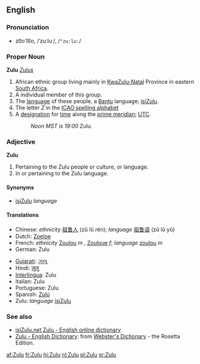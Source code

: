 ==English==
===Pronunciation===
*zo͞o'lo͞o, /ˈzuːluː/, /<tt>"zu:lu:</tt>/

===Proper Noun===
{{wikipedia}}
'''Zulu'''
{{p}} ''[[Zulus]]''
# African ethnic group living mainly in [[KwaZulu-Natal]] Province in eastern [[South Africa]].
# A individual member of this group.
# The [[language]] of these people, a [[Bantu]] language; [[isiZulu]].
# The letter ''Z'' in the [[ICAO spelling alphabet]]
# A [[designation]] for [[time]] along the [[prime meridian]]; [[UTC]].
#:''Noon MST is 19:00'' Zulu.

===Adjective===
'''Zulu'''
# Pertaining to the Zulu people or culture, or language.
# In or pertaining to the Zulu language.

====Synonyms====
*[[isiZulu]] ''language''

====Translations====
{{top}}
*Chinese: ''ethnicity'' [[祖鲁人]] (zǔ lǔ rén); ''language'' [[祖鲁语]] (zǔ lǔ yǔ)
*Dutch: [[Zoeloe]]
*French: ''ethnicity'' [[Zoulou]] ''m'' , [[Zouloue]] ''f''; ''language'' [[zoulou]] ''m''
*German: Zulu
{{mid}}
*[[Gujarati]]: [[ઝૂલૂ]]
*Hindi: [[ज़ूलू]]
*[[Interlingua]]: Zulu
*Italian: Zulu
*Portuguese: Zulu
*Spanish: [[Zulú]]
*Zulu: ''language'' [[isiZulu]]
{{bottom}}

===See also===
{{interwiktionary|code=zu}}
*[http://isizulu.net/ isiZulu.net Zulu - English online dictionary]
*[http://www.websters-online-dictionary.org/definition/Zulu-english/ Zulu - English Dictionary]: from [http://www.websters-online-dictionary.org/ Webster's Dictionary] - the Rosetta Edition.

[[af:Zulu]]
[[fr:Zulu]]
[[hi:Zulu]]
[[nl:Zulu]]
[[pl:Zulu]]
[[sr:Zulu]]